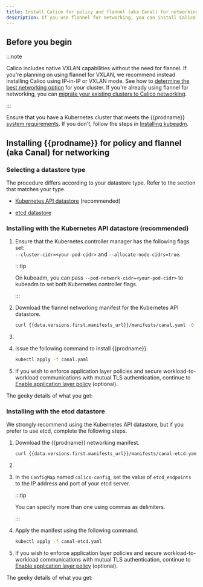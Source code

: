 ```yaml
---
title: Install Calico for policy and flannel (aka Canal) for networking
description: If you use flannel for networking, you can install Calico network policy to secure cluster communications.
---
```


## Before you begin

:::note

Calico includes native VXLAN capabilities without the need for flannel. If you're planning on using flannel for VXLAN, we recommend instead installing Calico using IP-in-IP or VXLAN mode. See how to [determine the best networking option](../../../networking/determine-best-networking.mdx) for your cluster.
If you're already using flannel for networking, you can [migrate your existing clusters to Calico networking](migration-from-flannel.mdx).

:::

Ensure that you have a Kubernetes cluster that meets the
{{prodname}} [system requirements](../requirements.mdx). If you don't,
follow the steps in [Installing kubeadm](https://kubernetes.io/docs/setup/production-environment/tools/kubeadm/install-kubeadm/).

## Installing {{prodname}} for policy and flannel (aka Canal) for networking

### Selecting a datastore type

The procedure differs according to your datastore type. Refer to the section that matches your type.

- [Kubernetes API datastore](#installing-with-the-kubernetes-api-datastore-recommended) (recommended)

- [etcd datastore](#installing-with-the-etcd-datastore)

### Installing with the Kubernetes API datastore (recommended)

1. Ensure that the Kubernetes controller manager has the following flags
   set: <br/>
   `--cluster-cidr=<your-pod-cidr>` and `--allocate-node-cidrs=true`.

   :::tip

   On kubeadm, you can pass `--pod-network-cidr=<your-pod-cidr>`
   to kubeadm to set both Kubernetes controller flags.
   
   :::

1. Download the flannel networking manifest for the Kubernetes API datastore.

   ```bash
   curl {{data.versions.first.manifests_url}}/manifests/canal.yaml -O
   ```

1. <PodCidrSed yaml="canal" />

1. Issue the following command to install {{prodname}}.

   ```bash
   kubectl apply -f canal.yaml
   ```

1. If you wish to enforce application layer policies and secure workload-to-workload
   communications with mutual TLS authentication, continue to [Enable application layer policy](../../../security/istio/app-layer-policyindex.mdx) (optional).

The geeky details of what you get:
<GeekDetails prodname='{{prodname}}' details='Policy:Calico,IPAM:Host-local,CNI:Calico,Overlay:VXLAN,Routing:Static,Datastore:Kubernetes' />

### Installing with the etcd datastore

We strongly recommend using the Kubernetes API datastore, but if you prefer to use
etcd, complete the following steps.

1. Download the {{prodname}} networking manifest.

   ```bash
   curl {{data.versions.first.manifests_url}}/manifests/canal-etcd.yaml -O
   ```

1. <PodCidrSed yaml="canal-etcd" />

1. In the `ConfigMap` named `calico-config`, set the value of
   `etcd_endpoints` to the IP address and port of your etcd server.

   :::tip

   You can specify more than one using commas as delimiters.
   
   :::

1. Apply the manifest using the following command.

   ```bash
   kubectl apply -f canal-etcd.yaml
   ```

1. If you wish to enforce application layer policies and secure workload-to-workload
   communications with mutual TLS authentication, continue to [Enable application layer policy](../../../security/istio/app-layer-policyindex.mdx) (optional).

The geeky details of what you get:
<GeekDetails prodname='{{prodname}}' details='Policy:Calico,IPAM:Host-local,CNI:Calico,Overlay:VXLAN,Routing:Static,Datastore:etcd' />

